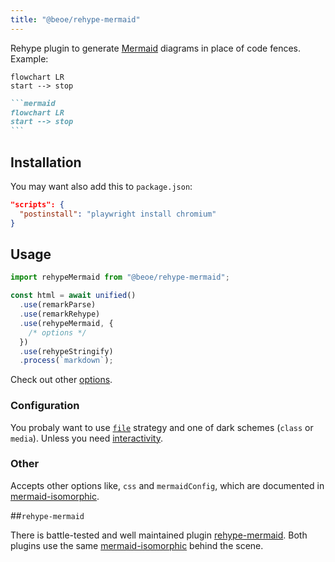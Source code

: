 ```yaml
---
title: "@beoe/rehype-mermaid"
---
```



Rehype plugin to generate [Mermaid](https://mermaid.js.org/) diagrams in place of code fences. Example:

<Tabs>
  <TabItem label="Diagram">
  
```mermaid 
flowchart LR 
start --> stop
```

  </TabItem>
  <TabItem label="Markdown">

````md
```mermaid
flowchart LR
start --> stop
```
````

  </TabItem>
</Tabs>

## Installation

<PackageManagers pkg="@beoe/rehype-mermaid playwright" />

You may want also add this to `package.json`:

```json
"scripts": {
  "postinstall": "playwright install chromium"
}
```

## Usage

```js
import rehypeMermaid from "@beoe/rehype-mermaid";

const html = await unified()
  .use(remarkParse)
  .use(remarkRehype)
  .use(rehypeMermaid, {
    /* options */
  })
  .use(rehypeStringify)
  .process(`markdown`);
```

Check out other [options](/start-here/configuration/).

### Configuration

You probaly want to use [`file`](/start-here/strategy/#file) strategy and one of dark schemes (`class` or `media`). Unless you need [interactivity](/start-here/interactivity/).

### Other

Accepts other options like, `css` and `mermaidConfig`, which are documented in [mermaid-isomorphic](https://github.com/remcohaszing/mermaid-isomorphic).

##`rehype-mermaid`

There is battle-tested and well maintained plugin [rehype-mermaid](https://github.com/remcohaszing/rehype-mermaid). Both plugins use the same [mermaid-isomorphic](https://github.com/remcohaszing/mermaid-isomorphic) behind the scene.
